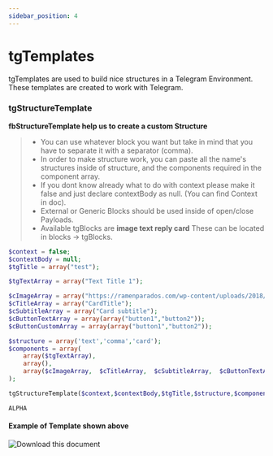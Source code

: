 ```yaml
---
sidebar_position: 4
---
```


# tgTemplates


tgTemplates are used to build nice structures in a Telegram Environment. These templates are created to work with Telegram.

### tgStructureTemplate

**fbStructureTemplate help us to create a custom Structure**

> - You can use whatever block you want but take in mind that you have to separate it with a separator (comma).
> - In order to make structure work, you can paste all the name's structures inside of structure, and the components required in the component array.
> - If you dont know already what to do with context please make it false and just declare contextBody as null. (You can find Context in doc).
> - External or Generic Blocks should be used inside of open/close Payloads.
> - Available tgBlocks are **image text reply card** These can be located in blocks -> tgBlocks.

<Tabs>
<TabItem value="php" label="PHP">

```php
$context = false;
$contextBody = null;
$tgTitle = array("test");

$tgTextArray = array("Text Title 1");

$cImageArray = array("https://ramenparados.com/wp-content/uploads/2018/06/Barakamon-destacado-1000x600.jpg");
$cTitleArray = array("CardTitle");
$cSubtitleArray = array("Card subtitle");
$cButtonTextArray = array(array("button1","button2"));
$cButtonCustomArray = array(array("button1","button2"));

$structure = array('text','comma','card');
$components = array(
    array($tgTextArray),
    array(),
    array($cImageArray,  $cTitleArray,  $cSubtitleArray,  $cButtonTextArray,  $cButtonCustomArray)
);

tgStructureTemplate($context,$contextBody,$tgTitle,$structure,$components);
```

</TabItem>
<TabItem value="nodejs" label="Node.js">

```nodejs
ALPHA
```

</TabItem>
</Tabs>

#### Example of Template shown above

![Download this document](./../../../static/img/templates/textCardTemplate.jpg)
